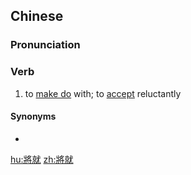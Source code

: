 {{also|将就}}
==Chinese==
{{zh-forms|s=将就}}

===Pronunciation===
{{zh-pron
|m=jiāngjiù,tl=y
|c=zoeng1 zau6
|mn=chiang-chiū/chiong-chiū
|cat=v
}}

===Verb===
{{zh-verb}}

# to [[make do]] with; to [[accept]] reluctantly

====Synonyms====
* {{zh-l|湊合}}

[[hu:將就]]
[[zh:將就]]